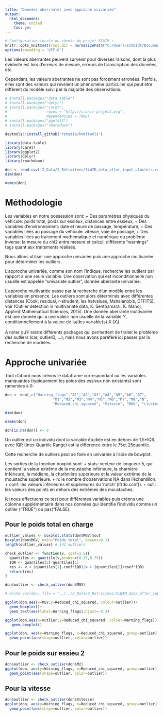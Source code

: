 ```yaml
---
title: "Données aberrantes avec approche univariée"
output: 
  html_document:
    theme: united
    toc: yes
---
```


```r
# Configuration locale du chemin du projet SIWIM :
knitr::opts_knit$set(root.dir = normalizePath("C:/Users/schmidt/Documents/GitHub/SiWIM-project/")) 
options(encoding = 'UTF-8')
```

Les valeurs aberrantes peuvent survenir pour diverses raisons, dont la plus évidente est lors d’erreurs de mesure, erreurs de transcription des données, etc.

Cependant, les valeurs aberrantes ne sont pas forcément erronées.  Parfois, elles sont des valeurs qui révèlent un phénomène particulier qui peut être différent du modèle suivi par la majorité des observations.

```r
# install.packages("data.table")
# install.packages("dplyr")
# install.packages("caret",
#                  repos = "http://cran.r-project.org", 
#                  dependencies = TRUE)
# install.packages("ggplot2")
# install.packages("rmarkdown")

devtools::install_github('rstudio/htmltools')

library(data.table)
library(caret)
library(ggplot2)
library(dplyr)
library(rmarkdown)

don <- read.csv('2_Data/2_Retraitees/SiWIM_data_after_input_clusters.csv',header=T)
dim(don)

names(don)
```

# Méthodologie

Les variables en notre possession sont: 
+ Des paramètres physiques du véhicule: poids total, poids sur essieux, distances entre essieux, 
+ Des variables d'environnement: date et heure de passage, température, 
+ Des variables liées au passage du véhicule: vitesse, voie de passage, 
+ Des variables liées au traitement mathématique et numérique du problème inverse: la mesure du chi2 entre mesure et calcul, différents "warnings" tags quant aux traitements réalisés.

Nous allons utiliser une approche univariée puis une approche multivariée pour déterminer les outliers. 

L'approche univariée, comme son nom l'indique, recherche les outliers par rapport à une seule variable. Une observation qui est inconditionnelle non usuelle est appelée "univariate outlier", donnée aberrante univariée.  

L'approche multivariée passe par la recherche d'un modèle entre les variables en présence. Les outliers sont alors déterminés avec différentes distances (Cook, residual, r-strudent, les hatvalues, Mahalanobis, DFFITS), voir (Outlier detection in multivariate data, K. Senthamarai, K. Manoj, Applied Mathematical Sciences, 2015). 
Une donnée aberrante multivariée est une donnée qui a une valeur non usuelle de la variable $Y$, conditionnellement à la valeur de la/des variable(s) $X$ ($X_i$).

A noter qu'il existe différents packages qui permettent de traiter le problème des outliers (car, outlierD, ...), mais nous avons poréféré ici passer par la recherche de modèles. 


# Approche univariée

Tout d'abord nous créons le dataframe correspondant où les variables manquantes (typiquement les poids des essieux non existants) sont ramenées à 0: 

```r
don <- don[,c("Warning_flags","A1","A2","A3","A4","A5","A6","A7",
                      "M1","M2","M3","M4","M5","M6","M7","M8","N", 
                      "Reduced_chi_squared", "Vitesse", "MGV", "clusters_kmeans")]

dim(don)

names(don)

don[is.na(don)] <- 0
```

Un outlier est un individu dont la variable étudiée est en dehors de 1.5*IQR, avec IQR (Inter Quartile Range) est la différence entre le 75\ieme et 25\ieme quantile. 

Cette recherche de outliers peut se faire en univariée à l'aide de bowplot. 

Les sorties de la fonction boxplot sont: 
+ stats: vecteur de longueur 5, qui contient la valeur extrême de la moustache inférieure, la charnière inférieure, la médiane, la charbnière supérieure et la valeur extrême de la moustache supérieure. 
+ n: le nombre d'observations NA dans l'échantillon.	
+ conf: les valeurs inférieures et supérieures du ‘notch’ (if(do.conf)). 
+ out : les valeurs des points en dehors des extrêmes des moustaches. 

Ici nous effectuons ce test pour différentes variables puis créons une colonne supplémentaire dans nos données qui identifie l'individu comme un outlier ("TRUE") ou pas("FALSE). 

## Pour le poids total en charge

```r
outlier_values <- boxplot.stats(don$MGV)$out
boxplot(don$MGV, main="Poids total", boxwex=0.1)
length(outlier_values) # 142 outliers

check_outlier <- function(v, coef=1.5){
  quantiles <- quantile(v,probs=c(0.25,0.75))
  IQR <- quantiles[2]-quantiles[1]
  res <- v < (quantiles[1]-coef*IQR)|v > (quantiles[2]+coef*IQR)
  return(res)
}

don$outlier <- check_outlier(don$MGV)

# write.csv(don, file = "../../2_Data/2_Retraitees/SiWIM_data_after_input_clusters_outliers.csv")
```

```r
ggplot(don,aes(x=MGV,y=Reduced_chi_squared, colour=outlier))+
  geom_boxplot()+
  geom_text(aes(label=Warning_flags),hjust=-0.3)
```

```r
ggplot(don,aes(x=outlier,y=Reduced_chi_squared, colour=Warning_flags))+
   geom_boxplot()
```

```r
ggplot(don, aes(y=Warning_flags, x=Reduced_chi_squared, group=outlier)) +
  geom_point(aes(shape=outlier, color=outlier))
```

## Pour le poids sur essieu 2

```r
don$outlier <- check_outlier(don$M2)
ggplot(don, aes(y=Warning_flags, x=Reduced_chi_squared, group=outlier)) +
  geom_point(aes(shape=outlier, color=outlier))
```

## Pour la vitesse

```r
don$outlier <- check_outlier(don$Vitesse)
ggplot(don, aes(y=Warning_flags, x=Reduced_chi_squared, group=outlier)) +
  geom_point(aes(shape=outlier, color=outlier))
```

